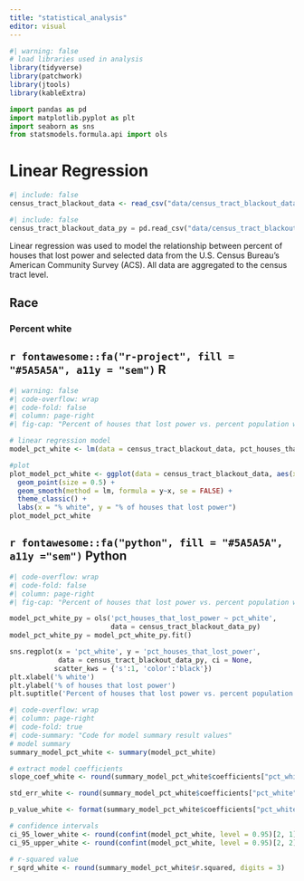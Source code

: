 ```yaml
---
title: "statistical_analysis"
editor: visual
---
```


```r
#| warning: false
# load libraries used in analysis
library(tidyverse)
library(patchwork)
library(jtools)
library(kableExtra)
```

```python
import pandas as pd
import matplotlib.pyplot as plt
import seaborn as sns
from statsmodels.formula.api import ols
```

# Linear Regression
```r
#| include: false
census_tract_blackout_data <- read_csv("data/census_tract_blackout_data_df.csv")
```

```python
#| include: false
census_tract_blackout_data_py = pd.read_csv("data/census_tract_blackout_data_df.csv")
```

Linear regression was used to model the relationship between percent of houses that lost power and selected data from the U.S. Census Bureau’s American Community Survey (ACS). All data are aggregated to the census tract level.

## Race

### Percent white

::: panel-tabset
## `r fontawesome::fa("r-project", fill = "#5A5A5A", a11y = "sem")` R

```r
#| warning: false
#| code-overflow: wrap
#| code-fold: false
#| column: page-right
#| fig-cap: "Percent of houses that lost power vs. percent population white in census tract"

# linear regression model
model_pct_white <- lm(data = census_tract_blackout_data, pct_houses_that_lost_power ~ pct_white)

#plot
plot_model_pct_white <- ggplot(data = census_tract_blackout_data, aes(x = pct_white, y = pct_houses_that_lost_power)) +
  geom_point(size = 0.5) +
  geom_smooth(method = lm, formula = y~x, se = FALSE) +
  theme_classic() +
  labs(x = "% white", y = "% of houses that lost power")
plot_model_pct_white
```

## `r fontawesome::fa("python", fill = "#5A5A5A", a11y ="sem")` Python

```python
#| code-overflow: wrap
#| code-fold: false
#| column: page-right
#| fig-cap: "Percent of houses that lost power vs. percent population white in census tract"

model_pct_white_py = ols('pct_houses_that_lost_power ~ pct_white', 
                         data = census_tract_blackout_data_py)
model_pct_white_py = model_pct_white_py.fit()

sns.regplot(x = 'pct_white', y = 'pct_houses_that_lost_power',
            data = census_tract_blackout_data_py, ci = None,
           scatter_kws = {'s':1, 'color':'black'})
plt.xlabel('% white')
plt.ylabel('% of houses that lost power')
plt.suptitle('Percent of houses that lost power vs. percent population white in census tract', y=0, ha='center')
```
:::

```r
#| code-overflow: wrap
#| column: page-right
#| code-fold: true
#| code-summary: "Code for model summary result values"
# model summary
summary_model_pct_white <- summary(model_pct_white)

# extract model coefficients
slope_coef_white <- round(summary_model_pct_white$coefficients["pct_white", "Estimate"], digits = 3)

std_err_white <- round(summary_model_pct_white$coefficients["pct_white", "Std. Error"], digits = 3)

p_value_white <- format(summary_model_pct_white$coefficients["pct_white", "Pr(>|t|)"], scientific = FALSE, digits = 2)

# confidence intervals
ci_95_lower_white <- round(confint(model_pct_white, level = 0.95)[2, 1], digits = 3)
ci_95_upper_white <- round(confint(model_pct_white, level = 0.95)[2, 2], digits = 3)

# r-squared value
r_sqrd_white <- round(summary_model_pct_white$r.squared, digits = 3)
```
